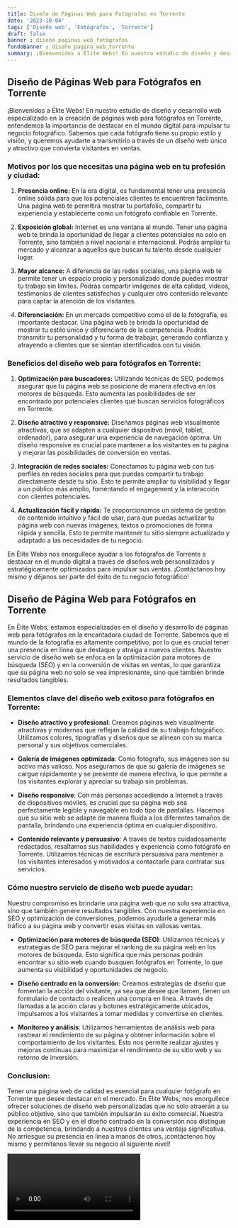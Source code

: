 ```yaml
---
title: Diseño de Páginas Web para Fotógrafos en Torrente
date: '2023-10-04'
tags: ['Diseño web', 'Fotógrafos', 'Torrente']
draft: false
banner : diseño_paginas_web_fotógrafos
fondoBanner : diseño_pagina_web_torrente
summary: ¡Bienvenidos a Élite Webs! En nuestro estudio de diseño y desarrollo web especializado en la creación de páginas web para fotógrafos en Torrente, entendemos la importancia de destacar en el mundo digital para impulsar tu negocio fotográfico. Sabemos que cada fotógrafo tiene su propio estilo y visión, y queremos ayudarte a transmitirlo a través de un diseño web único y atractivo que convierta visitantes en ventas.
---
```


## Diseño de Páginas Web para Fotógrafos en Torrente

¡Bienvenidos a Élite Webs! En nuestro estudio de diseño y desarrollo web especializado en la creación de páginas web para fotógrafos en Torrente, entendemos la importancia de destacar en el mundo digital para impulsar tu negocio fotográfico. Sabemos que cada fotógrafo tiene su propio estilo y visión, y queremos ayudarte a transmitirlo a través de un diseño web único y atractivo que convierta visitantes en ventas.

### Motivos por los que necesitas una página web en tu profesión y ciudad:

1. **Presencia online:** En la era digital, es fundamental tener una presencia online sólida para que los potenciales clientes te encuentren fácilmente. Una página web te permitirá mostrar tu portafolio, compartir tu experiencia y establecerte como un fotógrafo confiable en Torrente.

2. **Exposición global:** Internet es una ventana al mundo. Tener una página web te brinda la oportunidad de llegar a clientes potenciales no solo en Torrente, sino también a nivel nacional e internacional. Podrás ampliar tu mercado y alcanzar a aquellos que buscan tu talento desde cualquier lugar.

3. **Mayor alcance:** A diferencia de las redes sociales, una página web te permite tener un espacio propio y personalizado donde puedes mostrar tu trabajo sin límites. Podrás compartir imágenes de alta calidad, videos, testimonios de clientes satisfechos y cualquier otro contenido relevante para captar la atención de los visitantes.

4. **Diferenciación:** En un mercado competitivo como el de la fotografía, es importante destacar. Una página web te brinda la oportunidad de mostrar tu estilo único y diferenciarte de la competencia. Podrás transmitir tu personalidad y tu forma de trabajar, generando confianza y atrayendo a clientes que se sientan identificados con tu visión.

### Beneficios del diseño web para fotógrafos en Torrente:

1. **Optimización para buscadores:** Utilizando técnicas de SEO, podemos asegurar que tu página web se posicione de manera efectiva en los motores de búsqueda. Esto aumenta las posibilidades de ser encontrado por potenciales clientes que buscan servicios fotográficos en Torrente.

2. **Diseño atractivo y responsive:** Diseñamos páginas web visualmente atractivas, que se adapten a cualquier dispositivo (móvil, tablet, ordenador), para asegurar una experiencia de navegación óptima. Un diseño responsive es crucial para mantener a los visitantes en tu página y mejorar las posibilidades de conversión en ventas.

3. **Integración de redes sociales:** Conectamos tu página web con tus perfiles en redes sociales para que puedas compartir tu trabajo directamente desde tu sitio. Esto te permite ampliar tu visibilidad y llegar a un público más amplio, fomentando el engagement y la interacción con clientes potenciales.

4. **Actualización fácil y rápida:** Te proporcionamos un sistema de gestión de contenido intuitivo y fácil de usar, para que puedas actualizar tu página web con nuevas imágenes, textos o promociones de forma rápida y sencilla. Esto te permite mantener tu sitio siempre actualizado y adaptado a las necesidades de tu negocio.

En Élite Webs nos enorgullece ayudar a los fotógrafos de Torrente a destacar en el mundo digital a través de diseños web personalizados y estratégicamente optimizados para impulsar sus ventas. ¡Contáctanos hoy mismo y déjanos ser parte del éxito de tu negocio fotográfico!

<GifSeo />

<Cta />

## Diseño de Página Web para Fotógrafos en Torrente

En Élite Webs, estamos especializados en el diseño y desarrollo de páginas web para fotógrafos en la encantadora ciudad de Torrente. Sabemos que el mundo de la fotografía es altamente competitivo, por lo que es crucial tener una presencia en línea que destaque y atraiga a nuevos clientes. Nuestro servicio de diseño web se enfoca en la optimización para motores de búsqueda (SEO) y en la conversión de visitas en ventas, lo que garantiza que su página web no solo se vea impresionante, sino que también brinde resultados tangibles.

### Elementos clave del diseño web exitoso para fotógrafos en Torrente:

- **Diseño atractivo y profesional**: Creamos páginas web visualmente atractivas y modernas que reflejan la calidad de su trabajo fotográfico. Utilizamos colores, tipografías y diseños que se alinean con su marca personal y sus objetivos comerciales.

- **Galería de imágenes optimizada**: Como fotógrafo, sus imágenes son su activo más valioso. Nos aseguramos de que su galería de imágenes se cargue rápidamente y se presente de manera efectiva, lo que permite a los visitantes explorar y apreciar su trabajo sin problemas.

- **Diseño responsive**: Con más personas accediendo a Internet a través de dispositivos móviles, es crucial que su página web sea perfectamente legible y navegable en todo tipo de pantallas. Hacemos que su sitio web se adapte de manera fluida a los diferentes tamaños de pantalla, brindando una experiencia óptima en cualquier dispositivo.

- **Contenido relevante y persuasivo**: A través de textos cuidadosamente redactados, resaltamos sus habilidades y experiencia como fotógrafo en Torrente. Utilizamos técnicas de escritura persuasiva para mantener a los visitantes interesados y motivados a contactarle para contratar sus servicios.

### Cómo nuestro servicio de diseño web puede ayudar:

Nuestro compromiso es brindarle una página web que no solo sea atractiva, sino que también genere resultados tangibles. Con nuestra experiencia en SEO y optimización de conversiones, podemos ayudarle a generar más tráfico a su página web y convertir esas visitas en valiosas ventas.

- **Optimización para motores de búsqueda (SEO)**: Utilizamos técnicas y estrategias de SEO para mejorar el ranking de su página web en los motores de búsqueda. Esto significa que más personas podrán encontrar su sitio web cuando busquen fotógrafos en Torrente, lo que aumenta su visibilidad y oportunidades de negocio.

- **Diseño centrado en la conversión**: Creamos estrategias de diseño que fomentan la acción del visitante, ya sea que desee que llamen, llenen un formulario de contacto o realicen una compra en línea. A través de llamadas a la acción claras y botones estratégicamente ubicados, impulsamos a los visitantes a tomar medidas y convertirse en clientes.

- **Monitoreo y análisis**: Utilizamos herramientas de análisis web para rastrear el rendimiento de su página y obtener información sobre el comportamiento de los visitantes. Esto nos permite realizar ajustes y mejoras continuas para maximizar el rendimiento de su sitio web y su retorno de inversión.

### Conclusion:

Tener una página web de calidad es esencial para cualquier fotógrafo en Torrente que desee destacar en el mercado. En Élite Webs, nos enorgullece ofrecer soluciones de diseño web personalizadas que no solo atraerán a su público objetivo, sino que también impulsarán su éxito comercial. Nuestra experiencia en SEO y en el diseño centrado en la conversión nos distingue de la competencia, brindando a nuestros clientes una ventaja significativa. No arriesgue su presencia en línea a manos de otros, ¡contáctenos hoy mismo y permítanos llevar su negocio al siguiente nivel!

<Video />

<CtaBot job='Fotógrafos' city='Torrente'/>

<Gmaps query='Torrente+españa+maps' />